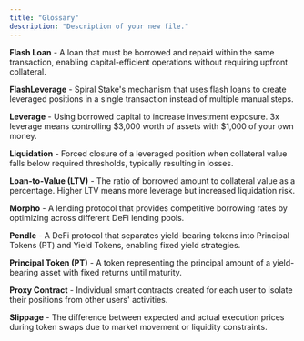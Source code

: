 ```yaml
---
title: "Glossary"
description: "Description of your new file."
---
```


**Flash Loan** - A loan that must be borrowed and repaid within the same transaction, enabling capital-efficient operations without requiring upfront collateral.

**FlashLeverage** - Spiral Stake's mechanism that uses flash loans to create leveraged positions in a single transaction instead of multiple manual steps.

**Leverage** - Using borrowed capital to increase investment exposure. 3x leverage means controlling \$3,000 worth of assets with \$1,000 of your own money.

**Liquidation** - Forced closure of a leveraged position when collateral value falls below required thresholds, typically resulting in losses.

**Loan-to-Value (LTV)** - The ratio of borrowed amount to collateral value as a percentage. Higher LTV means more leverage but increased liquidation risk.

**Morpho** - A lending protocol that provides competitive borrowing rates by optimizing across different DeFi lending pools.

**Pendle** - A DeFi protocol that separates yield-bearing tokens into Principal Tokens (PT) and Yield Tokens, enabling fixed yield strategies.

**Principal Token (PT)** - A token representing the principal amount of a yield-bearing asset with fixed returns until maturity.

**Proxy Contract** - Individual smart contracts created for each user to isolate their positions from other users' activities.

**Slippage** - The difference between expected and actual execution prices during token swaps due to market movement or liquidity constraints.